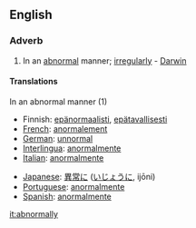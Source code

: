 ==English==
===Adverb===
#In an [[abnormal]] manner; [[irregularly]] - [[Darwin]]

====Translations====
;In an abnormal manner (1)
{{top}}
*Finnish: [[epänormaalisti]], [[epätavallisesti]]
*[[French]]: [[anormalement]]
*[[German]]: [[unnormal]]
*[[Interlingua]]: [[anormalmente]]
*[[Italian]]: [[anormalmente]]
{{mid}}
*[[Japanese]]: [[異常]]に ([[いじょう]]に, ijōni)
*[[Portuguese]]: [[anormalmente]]
*[[Spanish]]: [[anormalmente]]
{{bottom}}

[[it:abnormally]]